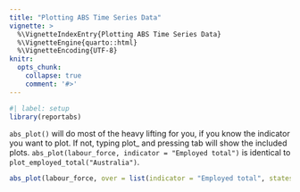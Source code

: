 ```yaml
---
title: "Plotting ABS Time Series Data"
vignette: >
  %\VignetteIndexEntry{Plotting ABS Time Series Data}
  %\VignetteEngine{quarto::html}
  %\VignetteEncoding{UTF-8}
knitr:
  opts_chunk:
    collapse: true
    comment: '#>'
---
```


```r
#| label: setup
library(reportabs)
```

`abs_plot()` will do most of the heavy lifting for you, if you know the indicator you want to plot. If not, typing plot_ and pressing tab will show the included plots. `abs_plot(labour_force, indicator = "Employed total")` is identical to `plot_employed_total("Australia")`.

```r
abs_plot(labour_force, over = list(indicator = "Employed total", states = "Australia"))

```
